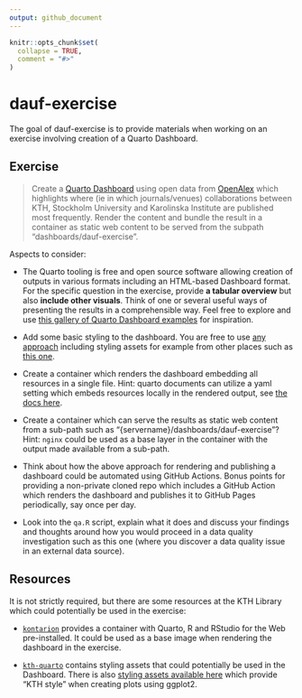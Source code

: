 ```yaml
---
output: github_document
---
```


<!-- README.md is generated from README.Rmd. Please edit that file -->

```r
knitr::opts_chunk$set(
  collapse = TRUE,
  comment = "#>"
)
```

# dauf-exercise

<!-- badges: start -->
<!-- badges: end -->

The goal of dauf-exercise is to provide materials when working on an exercise involving creation of a Quarto Dashboard.

## Exercise

> Create a [Quarto Dashboard](https://quarto.org/docs/dashboards/layout.html) using open data from [OpenAlex](https://openalex.org/Research.pdf) which highlights where (ie in which journals/venues) collaborations between KTH, Stockholm University and Karolinska Institute are published most frequently. Render the content and bundle the result in a container as static web content to be served from the subpath "dashboards/dauf-exercise".

Aspects to consider:

- The Quarto tooling is free and open source software allowing creation of outputs in various formats including an HTML-based Dashboard format. For the specific question in the exercise, provide **a tabular overview** but also **include other visuals**. Think of one or several useful ways of presenting the results in a comprehensible way. Feel free to explore and use [this gallery of Quarto Dashboard examples](https://quarto.org/docs/dashboards/examples/#r) for inspiration.

- Add some basic styling to the dashboard. You are free to use [any approach](https://quarto.org/docs/dashboards/theming.html) including styling assets for example from other places such as [this one](https://github.com/KTH-Library/bootswatch-kth).

- Create a container which renders the dashboard embedding all resources in a single file. Hint: quarto documents can utilize a yaml setting which embeds resources locally in the rendered output, see [the docs here](https://quarto.org/docs/reference/formats/html.html#rendering).

- Create a container which can serve the results as static web content from a sub-path such as "{servername}/dashboards/dauf-exercise"? Hint: `nginx` could be used as a base layer in the container with the output made available from a sub-path.

- Think about how the above approach for rendering and publishing a dashboard could be automated using GitHub Actions. Bonus points for providing a non-private cloned repo which includes a GitHub Action which renders the dashboard and publishes it to GitHub Pages periodically, say once per day.

- Look into the `qa.R` script, explain what it does and discuss your findings and thoughts around how you would proceed in a data quality investigation such as this one (where you discover a data quality issue in an external data source).

## Resources

It is not strictly required, but there are some resources at the KTH Library which could potentially be used in the exercise:

- [`kontarion`](https://github.com/KTH-Library/kontarion) provides a container with Quarto, R and RStudio for the Web pre-installed. It could be used as a base image when rendering the dashboard in the exercise.

- [`kth-quarto`](https://github.com/KTH-Library/kth-quarto) contains styling assets that could potentially be used in the Dashboard. There is also [styling assets available here](https://github.com/KTH-Library/ktheme) which provide "KTH style" when creating plots using ggplot2.
